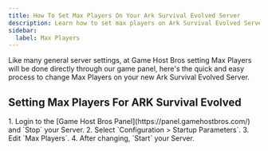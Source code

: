 ```yaml
---
title: How To Set Max Players On Your Ark Survival Evolved Server
description: Learn how to set max players on Ark Survival Evolved Server
sidebar:
  label: Max Players
---
```


Like many general server settings, at Game Host Bros setting Max Players will be done directly through our game panel, here's the quick and easy process to change Max Players on your new Ark Survival Evolved Server.

## Setting Max Players For ARK Survival Evolved

<Steps>
1. Login to the [Game Host Bros Panel](https://panel.gamehostbros.com/) and `Stop` your Server.
2. Select `Configuration > Startup Parameters`.
3. Edit `Max Players`.
4. After changing, `Start` your Server.
</Steps>
